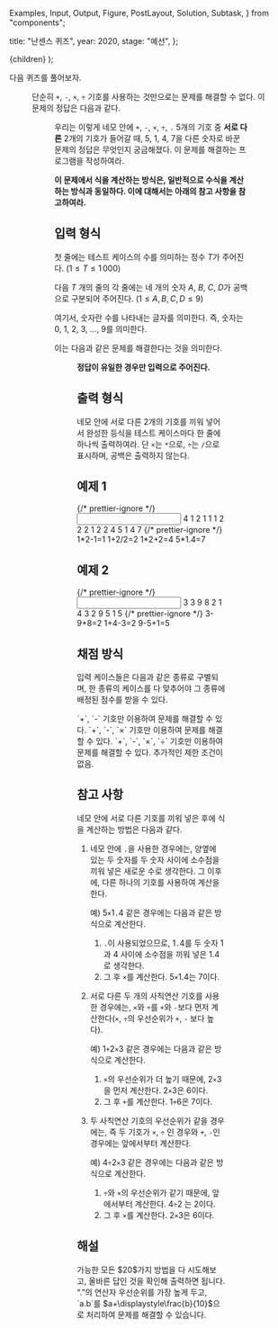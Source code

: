   Examples,
  Input,
  Output,
  Figure,
  PostLayout,
  Solution,
  Subtask,
} from "components";

  title: "난센스 퀴즈",
  year: 2020,
  stage: "예선",
};

  <PostLayout meta={meta}>{children}</PostLayout>
);

다음 퀴즈를 풀어보자.

<Figure src="/2020/quiz1.png" alt="" width={540} />

단순히 `+`, `-`, `×`, `÷` 기호를 사용하는 것만으로는 문제를 해결할 수 없다.
이 문제의 정답은 다음과 같다.

<Figure src="/2020/quiz2.png" alt="" width={540} />

우리는 이렇게 네모 안에 `+`, `-`, `×`, `÷`, `.`
$5$개의 기호 중 **서로 다른** $2$개의 기호가 들어갈 때,
$5$, $1$, $4$, $7$을 다른 숫자로 바꾼 문제의 정답은 무엇인지 궁금해졌다.
이 문제를 해결하는 프로그램을 작성하여라.

**이 문제에서 식을 계산하는 방식은, 일반적으로 수식을 계산하는 방식과 동일하다. 이에 대해서는 아래의 참고 사항을 참고하여라.**

## 입력 형식

첫 줄에는 테스트 케이스의 수를 의미하는 정수 $T$가 주어진다.
$(1 \le T \le 1\,000)$

다음 $T$ 개의 줄의 각 줄에는
네 개의 숫자 $A$, $B$, $C$, $D$가 공백으로 구분되어 주어진다.
$(1 \le A, B, C, D \le 9)$

여기서, 숫자란 수를 나타내는 글자를 의미한다. 즉, 숫자는 $0$, $1$, $2$, $3$, $\dots$, $9$를 의미한다.

이는 다음과 같은 문제를 해결한다는 것을 의미한다.

<Figure src="/2020/quiz3.png" alt="" width={540} />

**정답이 유일한 경우만 입력으로 주어진다.**

## 출력 형식

네모 안에 서로 다른 $2$개의 기호를 끼워 넣어서 완성한 등식을
테스트 케이스마다 한 줄에 하나씩 출력하여라.
단 `×`는 `*`으로, `÷`는 `/`으로 표시하며, 공백은 출력하지 않는다.

## 예제 1

<Examples>
  {/* prettier-ignore */}
  <Input>
4
1 2 1 1
1 2 2 2
1 2 2 4
5 1 4 7
  </Input>
  {/* prettier-ignore */}
  <Output>
1*2-1=1
1+2/2=2
1*2+2=4
5*1.4=7
  </Output>
</Examples>

## 예제 2

<Examples>
  {/* prettier-ignore */}
  <Input>
3
3 9 8 2
1 4 3 2
9 5 1 5
  </Input>
  {/* prettier-ignore */}
  <Output>
3-9+8=2
1+4-3=2
9-5+1=5
  </Output>
</Examples>

## 채점 방식

입력 케이스들은 다음과 같은 종류로 구별되며, 한 종류의 케이스를 다 맞추어야 그 종류에 배정된 점수를 받을 수 있다.

<Subtask index={1} score={33}>
  `+`, `-` 기호만 이용하여 문제를 해결할 수 있다.
</Subtask>
<Subtask index={2} score={27}>
  `+`, `-`, `×` 기호만 이용하여 문제를 해결할 수 있다.
</Subtask>
<Subtask index={3} score={14}>
  `+`, `-`, `×`, `÷` 기호만 이용하여 문제를 해결할 수 있다.
</Subtask>
<Subtask index={4} score={26}>
  추가적인 제한 조건이 없음.
</Subtask>

## 참고 사항

네모 안에 서로 다른 기호를 끼워 넣은 후에 식을 계산하는 방법은 다음과 같다.

1. 네모 안에 `.`을 사용한 경우에는, 양옆에 있는 두 숫자를 두 숫자 사이에 소수점을 끼워 넣은 새로운 수로 생각한다. 그 이후에, 다른 하나의 기호를 사용하여 계산을 한다.

   예) 5`×`1`.`4 같은 경우에는 다음과 같은 방식으로 계산한다.

   1. `.`이 사용되었으므로, 1`.`4를 두 숫자 1과 4 사이에 소수점을 끼워 넣은 1.4로 생각한다.
   2. 그 후 `×`를 계산한다. 5`×`1.4는 7이다.

2. 서로 다른 두 개의 사칙연산 기호를 사용한 경우에는, `×`와 `÷`를 `+`와 `-`보다 먼저 계산한다(`×`, `÷`의 우선순위가 `+`, `-` 보다 높다).

   예) 1`+`2`×`3 같은 경우에는 다음과 같은 방식으로 계산한다.

   1. `×`의 우선순위가 더 높기 때문에, 2`×`3을 먼저 계산한다. 2`×`3은 6이다.
   2. 그 후 `+`를 계산한다. 1`+`6은 7이다.

3. 두 사칙연산 기호의 우선순위가 같을 경우에는, 즉 두 기호가 `×`, `÷` 인 경우와 `+`, `-`인 경우에는 앞에서부터 계산한다.

   예) 4`÷`2`×`3 같은 경우에는 다음과 같은 방식으로 계산한다.

   1. `÷`와 `×`의 우선순위가 같기 때문에, 앞에서부터 계산한다. 4`÷`2 는 2이다.
   2. 그 후 `×`를 계산한다. 2`×`3은 6이다.

## 해설

<Solution>
  가능한 모든 $20$가지 방법을 다 시도해보고, 올바른 답인 것을 확인해 출력하면
  됩니다. “.”의 연산자 우선순위를 가장 높게 두고, `a.b`를 $a+\displaystyle\frac{b}{10}$으로 처리하여
  문제를 해결할 수 있습니다.
</Solution>
